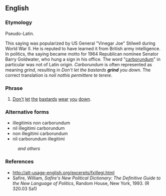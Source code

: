 ==English==

===Etymology===
Pseudo-Latin.

This saying was popularized by US General "Vinegar Joe" Stilwell during World War II. He is reputed to have learned it from British army intelligence. In politics, the saying became motto for 1964 Republican nominee Senator Barry Goldwater, who hung a sign in his office. The word "[[carborundum]]" in particular was not of Latin origin. ''Carborundum'' is often represented as meaning ''grind'', resulting in ''Don't let the bastards '''grind''' you down''. The correct translation is ''noli nothis permittere te terere''.

===Phrase===
{{head|en|phrase|head=[[noli]] [[illegitimi]] [[carborundum]]}}

# [[don't|Don't]] [[let]] [[the]] [[bastard]]s [[wear]] [[you]] [[down]].

===Alternative forms===
* illegitimis non carborundum
* nil illegitimi carborundum
* non illegitimi carborundum
* nil carborundum illegitimi
: ''and others''

===References===
* http://alt-usage-english.org/excerpts/fxillegi.html
* Safire, William, ''Safire's New Political Dictionary: The Definitive Guide to the New Language of Politics'', Random House, New York, 1993. (R 320.03 Sa1)